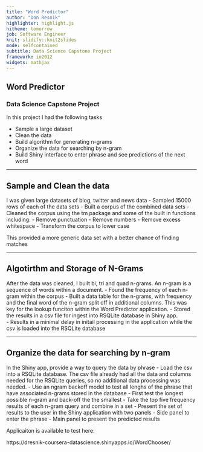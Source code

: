 ```yaml
---
title: "Word Predictor"
author: "Don Resnik"
highlighter: highlight.js
hitheme: tomorrow
job: Software Engineer
knit: slidify::knit2slides
mode: selfcontained
subtitle: Data Science Capstone Project
framework: io2012
widgets: mathjax
---
```


## Word Predictor
### Data Science Capstone Project

In this project I had the following tasks

 - Sample a large dataset
 - Clean the data
 - Build algorithm for generating n-grams
 - Organize the data for searching by n-gram
 - Build Shiny interface to enter phrase and see predictions of the next word

---

## Sample and Clean the data

I was given large datasets of blog, twitter and news data
 - Sampled 15000 rows of each of the data sets
 - Built a corpus of the combined data sets
 - Cleaned the corpus using the tm package and some of the built in functions including:
    - Remove punctuation
    - Remove numbers
    - Remove excess whitespace
    - Transform the corpus to lower case
    
This provided a more generic data set with a better chance of finding matches

---

## Algotirthm and Storage of N-Grams

After the data was cleaned, I built bi, tri and quad n-grams.  An n-gram is a sequence of words within a document.
 - Found the frequency of each n-gram within the corpus
 - Built a data table for the n-grams, with frequency and the final word of the n-gram split off in additional columns.  This was key for the lookup funciton within the Word Predictor application.
 - Stored the results in a csv file for ingest into RSQLite database in Shiny app.  
 - Results in a minimal delay in initail processing in the application while the csv is loaded into the RSQLite database

---

## Organize the data for searching by n-gram

In the Shiny app, provide a way to query the data by phrase
 - Load the csv into a RSQLite database.  The csv file already had all the data and columns needed for the RSQLite queries, so no additional data processing was needed.
 - Use an ngram backoff model to test all lenghs of the phrase that have associated n-grams stored in the database
    - First test the longest possible n-gram and back-off the the smallest
    - Take the top five frequency results of each n-gram query and combine in a set
 - Present the set of results to the user in the Shiny application with two panels
   - Side panel to enter the phrase
   - Main panel to present the predicted results
   
Applicaiton is available to test here:

https://dresnik-coursera-datascience.shinyapps.io/WordChooser/
